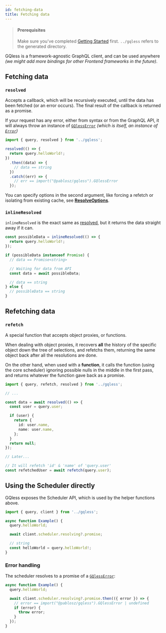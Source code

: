 ```yaml
---
id: fetching-data
title: Fetching data
---
```


> #### Prerequisites
>
> Make sure you've completed [Getting Started](/getting-started) first. `../gqless` refers to the generated directory.

GQless is a framework-agnostic GraphQL client, and can be used anywhere _(we might add more bindings for other Frontend frameworks in the future)_.

## Fetching data

### `resolved`

Accepts a callback, which will be recursively executed, until the data has been fetched (or an error occurs).
The final result of the callback is returned as a promise.

If your request has any error, either from syntax or from the GraphQL API,
it will always throw an instance of [`GQlessError`](/client/api/classes/GQlessError) _(which is itself, an instance of [`Error`](https://developer.mozilla.org/en-US/docs/Web/JavaScript/Reference/Global_Objects/Error))_

```ts
import { query, resolved } from '../gqless';

resolved(() => {
  return query.helloWorld!;
})
  .then((data) => {
    // data == string
  })
  .catch((err) => {
    // err == import("@pablosz/gqless").GQlessError
  });
```

You can specify options in the second argument, like forcing a refetch or isolating from existing cache, see [**ResolveOptions**](/client/api/interfaces/resolveoptions).

### `inlineResolved`

`inlineResolved` is the exact same as [resolved](#resolved), but it returns the data straight away if it can.

```ts
const possibleData = inlineResolved(() => {
  return query.helloWorld!;
});

if (possibleData instanceof Promise) {
  // data == Promise<string>

  // Waiting for data from API
  const data = await possibleData;

  // data == string
} else {
  // possibleData == string
}
```

## Refetching data

### `refetch`

A special function that accepts object proxies, or functions.

When dealing with object proxies, it recovers **all** the history of the specific object down the tree of selections,
and refetchs them, returning the same object back after all the resolutions are done.

On the other hand, when used with a **function**, it calls the function (using the core scheduler) ignoring possible nulls in the middle in the first pass,
and returns whatever the function gave back as a promise.

```ts
import { query, refetch, resolved } from '../gqless';

// ...

const data = await resolved(() => {
  const user = query.user;

  if (user) {
    return {
      id: user.name,
      name: user.name,
    };
  }
  return null;
});

// Later...

// It will refetch 'id' & 'name' of 'query.user'
const refetchedUser = await refetch(query.user);
```

## Using the Scheduler directly

GQless exposes the Scheduler API, which is used by the helper functions above.

```ts
import { query, client } from '../gqless';

async function Example() {
  query.helloWorld;

  await client.scheduler.resolving?.promise;

  // string
  const helloWorld = query.helloWorld!;
}
```

### Error handling

The scheduler resolves to a promise of a [`GQlessError`](/client/api/classes/GQlessError):

```ts
async function Example() {
  query.helloWorld;

  await client.scheduler.resolving?.promise.then(({ error }) => {
    // error == import("@pablosz/gqless").GQlessError | undefined
    if (error) {
      throw error;
    }
  });
}
```
